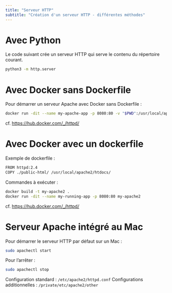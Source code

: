 ```yaml
---
title: "Serveur HTTP"
subtitle: "Création d'un serveur HTTP - différentes méthodes"
---
```


# Avec Python

Le code suivant crée un serveur HTTP qui serve le contenu du répertoire courant.

``` .sh
python3 -m http.server
```


# Avec Docker sans Dockerfile

Pour démarrer un serveur Apache avec Docker sans Dockerfile :
``` .sh
docker run -dit --name my-apache-app -p 8080:80 -v "$PWD":/usr/local/apache2/htdocs/ httpd:2.4
```

cf. [https://hub.docker.com/_/httpd/](https://hub.docker.com/_/httpd/)


# Avec Docker avec un dockerfile

Exemple de dockerfile :
``` .txt
FROM httpd:2.4
COPY ./public-html/ /usr/local/apache2/htdocs/
```

Commandes à exécuter :
``` .sh
docker build -t my-apache2 .
docker run -dit --name my-running-app -p 8080:80 my-apache2
```

cf. [https://hub.docker.com/_/httpd/](https://hub.docker.com/_/httpd/)


# Serveur Apache intégré au Mac

Pour démarrer le serveur HTTP par défaut sur un Mac :

``` .sh
sudo apachectl start
```

Pour l'arrêter :
``` .sh
sudo apachectl stop
```

Configuration standard : `/etc/apache2/httpd.conf`
Configurations additionnelles : `/private/etc/apache2/other`
